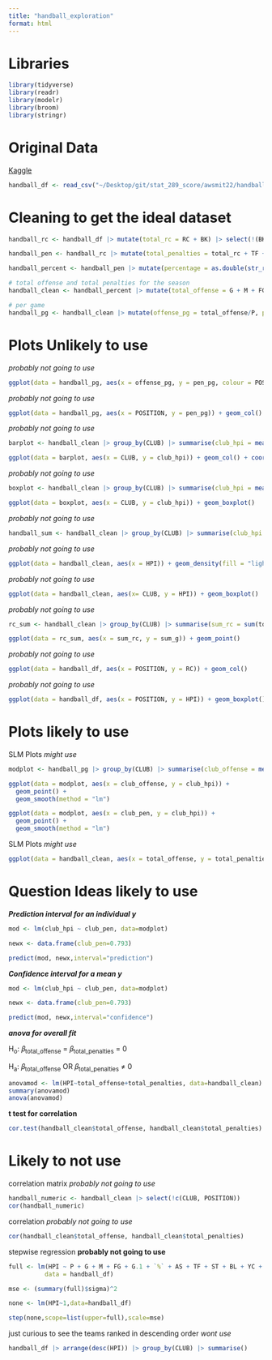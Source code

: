 ```yaml
---
title: "handball_exploration"
format: html
---
```


# Libraries

```r
library(tidyverse)
library(readr)
library(modelr)
library(broom)
library(stringr)
```

# Original Data

[Kaggle](https://www.kaggle.com/datasets/nemanjagojkovic/handball-bundesliga-stats-202223)

```r
handball_df <- read_csv("~/Desktop/git/stat_289_score/awsmit22/handball_module/data_repo_submission/handball_stats.csv")
```

# Cleaning to get the ideal dataset

```r
handball_rc <- handball_df |> mutate(total_rc = RC + BK) |> select(!(BK))
```

```r
handball_pen <- handball_rc |> mutate(total_penalties = total_rc + TF + YC + `2MIN`) |> select(c(total_penalties, CLUB, POSITION, P, G, M, FG, G.1, `%`, AS, ST, BL, HPI))
```

```r
handball_percent <- handball_pen |> mutate(percentage = as.double(str_remove(`%`, "%"))) |> relocate(percentage)
```

```r
# total offense and total penalties for the season
handball_clean <- handball_percent |> mutate(total_offense = G + M + FG + G.1 + AS + ST) |> select(c(CLUB, POSITION, total_offense, total_penalties, P, BL, percentage, HPI))
```

```r
# per game
handball_pg <- handball_clean |> mutate(offense_pg = total_offense/P, pen_pg = total_penalties/P) 
```

# Plots Unlikely to use

*probably not going to use*

```r
ggplot(data = handball_pg, aes(x = offense_pg, y = pen_pg, colour = POSITION)) + geom_point(alpha = 0.5) + theme_minimal()
```

*probably not going to use*

```r
ggplot(data = handball_pg, aes(x = POSITION, y = pen_pg)) + geom_col()
```

*probably not going to use*

```r
barplot <- handball_clean |> group_by(CLUB) |> summarise(club_hpi = mean(HPI)) |> mutate(CLUB = fct_reorder(CLUB, club_hpi))

ggplot(data = barplot, aes(x = CLUB, y = club_hpi)) + geom_col() + coord_flip()
```

*probably not going to use*

```r
boxplot <- handball_clean |> group_by(CLUB) |> summarise(club_hpi = mean(HPI)) |> arrange(desc(club_hpi)) |> slice(1:5)

ggplot(data = boxplot, aes(x = CLUB, y = club_hpi)) + geom_boxplot() 
```

*probably not going to use*

```r
handball_sum <- handball_clean |> group_by(CLUB) |> summarise(club_hpi = mean(HPI)) 
```

*probably not going to use*

```r
ggplot(data = handball_clean, aes(x = HPI)) + geom_density(fill = "lightgreen", colour = "forestgreen", alpha = 0.5) + theme_minimal()
```

*probably not going to use*

```r
ggplot(data = handball_clean, aes(x= CLUB, y = HPI)) + geom_boxplot()
```

*probably not going to use* 

```r
rc_sum <- handball_clean |> group_by(CLUB) |> summarise(sum_rc = sum(total_penalties), sum_g = sum(total_offense))

ggplot(data = rc_sum, aes(x = sum_rc, y = sum_g)) + geom_point() 
```

*probably not going to use* 

```r
ggplot(data = handball_df, aes(x = POSITION, y = RC)) + geom_col()
```

*probably not going to use* 

```r
ggplot(data = handball_df, aes(x = POSITION, y = HPI)) + geom_boxplot()
```

# Plots likely to use

SLM Plots *might use*
```r
modplot <- handball_pg |> group_by(CLUB) |> summarise(club_offense = mean(offense_pg), club_pen = mean(pen_pg), club_hpi = mean(HPI))

ggplot(data = modplot, aes(x = club_offense, y = club_hpi)) +
  geom_point() +
  geom_smooth(method = "lm")

ggplot(data = modplot, aes(x = club_pen, y = club_hpi)) +
  geom_point() +
  geom_smooth(method = "lm")
```

SLM Plots *might use*

```r
ggplot(data = handball_clean, aes(x = total_offense, y = total_penalties)) + geom_point(alpha = 0.5) + theme_minimal() + geom_smooth(method = "lm")
```

# Question Ideas likely to use

***Prediction interval for an individual y ***

```r
mod <- lm(club_hpi ~ club_pen, data=modplot)

newx <- data.frame(club_pen=0.793)

predict(mod, newx,interval="prediction")
```

***Confidence interval for a mean y ***

```r
mod <- lm(club_hpi ~ club_pen, data=modplot)

newx <- data.frame(club_pen=0.793)

predict(mod, newx,interval="confidence")
```

***anova for overall fit***

H~o~: 𝛽~total_offense~ = 𝛽~total_penalties~ = 0

H~a~: 𝛽~total_offense~ OR 𝛽~total_penalties~ ≠ 0

```r
anovamod <- lm(HPI~total_offense+total_penalties, data=handball_clean)
summary(anovamod)
anova(anovamod)
```

**t test for correlation**

```r
cor.test(handball_clean$total_offense, handball_clean$total_penalties)
```

# Likely to not use

correlation matrix *probably not going to use*

```r
handball_numeric <- handball_clean |> select(!c(CLUB, POSITION))
cor(handball_numeric)
```

 correlation *probably not going to use*
 
```r
cor(handball_clean$total_offense, handball_clean$total_penalties)
```

stepwise regression **probably not going to use**

```r
full <- lm(HPI ~ P + G + M + FG + G.1 + `%` + AS + TF + ST + BL + YC + `2MIN` + RC + BK + HPI,
          data = handball_df)

mse <- (summary(full)$sigma)^2

none <- lm(HPI~1,data=handball_df)

step(none,scope=list(upper=full),scale=mse)
```

just curious to see the teams ranked in descending order *wont use*

```r
handball_df |> arrange(desc(HPI)) |> group_by(CLUB) |> summarise()
```

